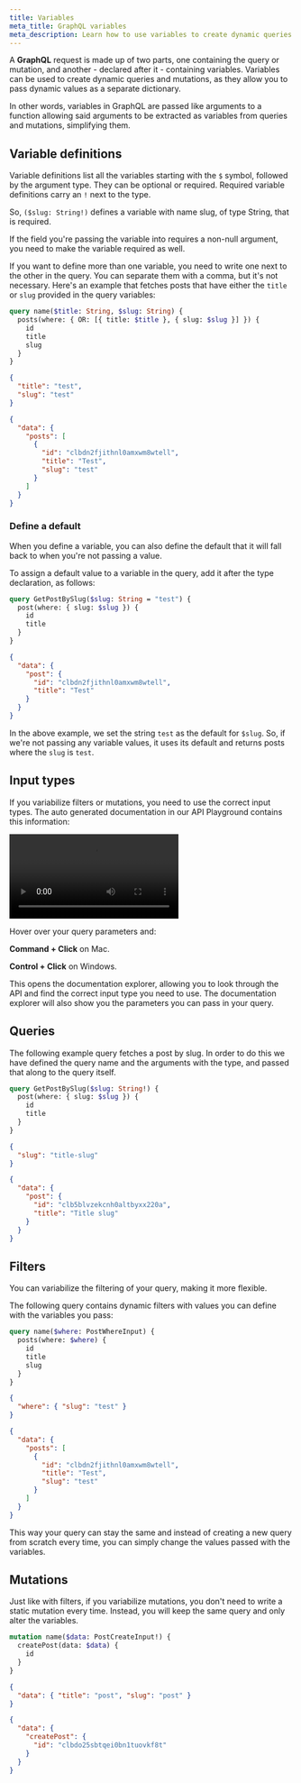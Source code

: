 ```yaml
---
title: Variables
meta_title: GraphQL variables
meta_description: Learn how to use variables to create dynamic queries and mutations.
---
```


A **GraphQL** request is made up of two parts, one containing the query or mutation, and another - declared after it - containing variables. Variables can be used to create dynamic queries and mutations, as they allow you to pass dynamic values as a separate dictionary.

In other words, variables in GraphQL are passed like arguments to a function allowing said arguments to be extracted as variables from queries and mutations, simplifying them.

## Variable definitions

Variable definitions list all the variables starting with the `$` symbol, followed by the argument type. They can be optional or required. Required variable definitions carry an `!` next to the type.

So, `($slug: String!)` defines a variable with name slug, of type String, that is required.

<Card theme="info">

If the field you're passing the variable into requires a non-null argument, you need to make the variable required as well.

</Card>

If you want to define more than one variable, you need to write one next to the other in the query. You can separate them with a comma, but it's not necessary. Here's an example that fetches posts that have either the `title` or `slug` provided in the query variables:

<Tabs panelHeight={200}>
 <TabItem label="Query">

```graphql
query name($title: String, $slug: String) {
  posts(where: { OR: [{ title: $title }, { slug: $slug }] }) {
    id
    title
    slug
  }
}
```

 </TabItem>
 <TabItem label="Variables">

```json
{
  "title": "test",
  "slug": "test"
}
```

 </TabItem>
 <TabItem label="Result">

```json
{
  "data": {
    "posts": [
      {
        "id": "clbdn2fjithnl0amxwm8wtell",
        "title": "Test",
        "slug": "test"
      }
    ]
  }
}
```

 </TabItem>
</Tabs>

### Define a default

When you define a variable, you can also define the default that it will fall back to when you're not passing a value.

To assign a default value to a variable in the query, add it after the type declaration, as follows:

<Tabs panelHeight={180}>
 <TabItem label="Query">

```graphql
query GetPostBySlug($slug: String = "test") {
  post(where: { slug: $slug }) {
    id
    title
  }
}
```

 </TabItem>
 <TabItem label="Result">

```json
{
  "data": {
    "post": {
      "id": "clbdn2fjithnl0amxwm8wtell",
      "title": "Test"
    }
  }
}
```

 </TabItem>
</Tabs>

In the above example, we set the string `test` as the default for `$slug`. So, if we're not passing any variable values, it uses its default and returns posts where the `slug` is `test`.

## Input types

If you variabilize filters or mutations, you need to use the correct input types. The auto generated documentation in our API Playground contains this information:

<Video>
  <source
    src="https://media.graphassets.com/C3kbJJfVTTqCY54A40DG"
    type="video/mp4"
  />
</Video>

<Card theme="info">

Hover over your query parameters and:

<b>Command + Click</b> on Mac.

<b>Control + Click</b> on Windows.

This opens the documentation explorer, allowing you to look through the API and find the correct input type you need to use. The documentation explorer will also show you the parameters you can pass in your query.

</Card>

## Queries

The following example query fetches a post by slug. In order to do this we have defined the query name and the arguments with the type, and passed that along to the query itself.

<Tabs panelHeight={180}>
 <TabItem label="Query">

```graphql
query GetPostBySlug($slug: String!) {
  post(where: { slug: $slug }) {
    id
    title
  }
}
```

 </TabItem>
 <TabItem label="Variables">

```json
{
  "slug": "title-slug"
}
```

 </TabItem>
 <TabItem label="Result">

```json
{
  "data": {
    "post": {
      "id": "clb5blvzekcnh0altbyxx220a",
      "title": "Title slug"
    }
  }
}
```

 </TabItem>
</Tabs>

## Filters

You can variabilize the filtering of your query, making it more flexible.

The following query contains dynamic filters with values you can define with the variables you pass:

<Tabs panelHeight={190}>
 <TabItem label="Query">

```graphql
query name($where: PostWhereInput) {
  posts(where: $where) {
    id
    title
    slug
  }
}
```

 </TabItem>
 <TabItem label="Variables">

```json
{
  "where": { "slug": "test" }
}
```

 </TabItem>
 <TabItem label="Result">

```json
{
  "data": {
    "posts": [
      {
        "id": "clbdn2fjithnl0amxwm8wtell",
        "title": "Test",
        "slug": "test"
      }
    ]
  }
}
```

 </TabItem>
</Tabs>

This way your query can stay the same and instead of creating a new query from scratch every time, you can simply change the values passed with the variables.

## Mutations

Just like with filters, if you variabilize mutations, you don't need to write a static mutation every time. Instead, you will keep the same query and only alter the variables.

<Tabs panelHeight={180}>
 <TabItem label="Mutation">

```graphql
mutation name($data: PostCreateInput!) {
  createPost(data: $data) {
    id
  }
}
```

 </TabItem>
 <TabItem label="Variables">

```json
{
  "data": { "title": "post", "slug": "post" }
}
```

 </TabItem>
 <TabItem label="Result">

```json
{
  "data": {
    "createPost": {
      "id": "clbdo25sbtqei0bn1tuovkf8t"
    }
  }
}
```

 </TabItem>
</Tabs>
